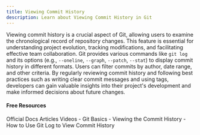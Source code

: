 ```yaml
---
title: Viewing Commit History
description: Learn about Viewing Commit History in Git
---
```

Viewing commit history is a crucial aspect of Git, allowing users to examine the chronological record of repository changes. This feature is essential for understanding project evolution, tracking modifications, and facilitating effective team collaboration. Git provides various commands like `git log` and its options (e.g., `--oneline`, `--graph`, `--patch`, `--stat`) to display commit history in different formats. Users can filter commits by author, date range, and other criteria. By regularly reviewing commit history and following best practices such as writing clear commit messages and using tags, developers can gain valuable insights into their project's development and make informed decisions about future changes.


#### Free Resources

<Tabs defaultValue="official">
<TabsList>
<TabsTrigger value="official">Official Docs</TabsTrigger>
<TabsTrigger value="article">Articles</TabsTrigger>
<TabsTrigger value="video">Videos</TabsTrigger>
</TabsList>

<TabsContent value="official">
<Note type="note" title="official">
- <Link href="https://git-scm.com/book/en/v2/Git-Basics-Viewing-the-Commit-History">Git Basics - Viewing the Commit History</Link>
</Note>
</TabsContent>
<TabsContent value="article">
<Note type="note" title="article">
- <Link href="https://www.freecodecamp.org/news/git-log-command/">How to Use Git Log to View Commit History</Link>
</Note>
</TabsContent>
</Tabs>

